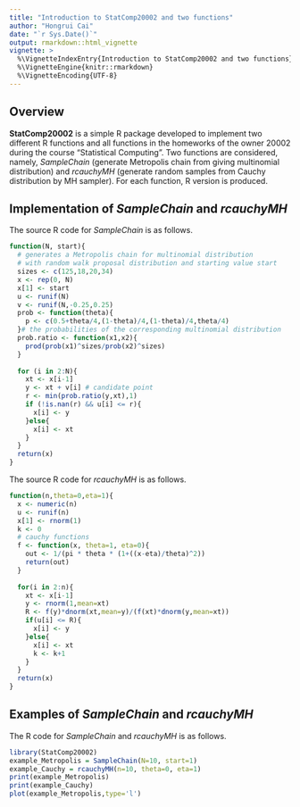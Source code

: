 ```yaml
---
title: "Introduction to StatComp20002 and two functions"
author: "Hongrui Cai"
date: "`r Sys.Date()`"
output: rmarkdown::html_vignette
vignette: >
  %\VignetteIndexEntry{Introduction to StatComp20002 and two functions}
  %\VignetteEngine{knitr::rmarkdown}
  %\VignetteEncoding{UTF-8}
---
```


## Overview

__StatComp20002__ is a simple R package developed to implement two different R functions and all functions in the homeworks of the owner 20002 during the course "Statistical Computing". Two functions are considered, namely, _SampleChain_ (generate Metropolis chain from giving multinomial distribution) and _rcauchyMH_ (generate random samples from Cauchy distribution by MH sampler). For each function, R version is produced.

## Implementation of _SampleChain_ and _rcauchyMH_

The source R code for _SampleChain_ is as follows.
```r
function(N, start){
  # generates a Metropolis chain for multinomial distribution
  # with random walk proposal distribution and starting value start
  sizes <- c(125,18,20,34)
  x <- rep(0, N)
  x[1] <- start
  u <- runif(N)
  v <- runif(N,-0.25,0.25)
  prob <- function(theta){
    p <- c(0.5+theta/4,(1-theta)/4,(1-theta)/4,theta/4)
  }# the probabilities of the corresponding multinomial distribution
  prob.ratio <- function(x1,x2){
    prod(prob(x1)^sizes/prob(x2)^sizes)
  }
  
  for (i in 2:N){
    xt <- x[i-1]
    y <- xt + v[i] # candidate point
    r <- min(prob.ratio(y,xt),1)
    if (!is.nan(r) && u[i] <= r){
      x[i] <- y
    }else{
      x[i] <- xt
    }
  }
  return(x)
}
```

The source R code for _rcauchyMH_ is as follows.
```r
function(n,theta=0,eta=1){
  x <- numeric(n)
  u <- runif(n)
  x[1] <- rnorm(1)
  k <- 0
  # cauchy functions
  f <- function(x, theta=1, eta=0){
    out <- 1/(pi * theta * (1+((x-eta)/theta)^2))
    return(out)
  }
  
  for(i in 2:n){
    xt <- x[i-1]
    y <- rnorm(1,mean=xt)
    R <- f(y)*dnorm(xt,mean=y)/(f(xt)*dnorm(y,mean=xt))
    if(u[i] <= R){
      x[i] <- y
    }else{
      x[i] <- xt
      k <- k+1
    }
  }
  return(x)
}
```

## Examples of _SampleChain_ and _rcauchyMH_

The R code for _SampleChain_ and _rcauchyMH_ is as follows.
```r
library(StatComp20002)
example_Metropolis = SampleChain(N=10, start=1)
example_Cauchy = rcauchyMH(n=10, theta=0, eta=1)
print(example_Metropolis)
print(example_Cauchy)
plot(example_Metropolis,type='l')
```
